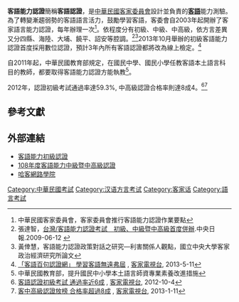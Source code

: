 
'''客語能力認證'''簡稱'''客語認證'''，是[[中華民國客家委員會|中華民國客家委員會]]設計並負責的'''[[臺灣客家語|客語]]'''能力測驗。為了轉變漸趨弱勢的客語語言活力，鼓勵學習客語，客委會自2003年起開辦了客家語言能力認證，每年辦理一次<ref>中華民國客家委員會，客家委員會推行客語能力認證作業要點</ref>。依程度分有初級、中級、中高級，依方言差異又分四縣、海陸、大埔、饒平、詔安等腔調。<ref>張達智，[http://www.cdnews.com.tw/cdnews_site/docDetail.jsp?coluid=121&docid=100799466 台灣/客語能力認證考試　初級、中級暨中高級首度併辦].中央日報.2009-06-12 {{Wayback|url=http://www.cdnews.com.tw/cdnews_site/docDetail.jsp?coluid=121&docid=100799466 |date=20140415024004 }}</ref><ref>黃倖慧，客語能力認證政策對話之研究—利害關係人觀點，國立中央大學客家政治經濟研究所論文</ref>2013年10月舉辦的初級客語能力認證首度採用數位認證，預計3年內所有客語認證都將改為線上檢定。<ref>[http://web.pts.org.tw/hakka/news/detail.php?id=97145 「客語百句認證網」 學習客語無遠弗屆] {{Wayback|url=http://web.pts.org.tw/hakka/news/detail.php?id=97145 |date=20150217095503 }}, [[客家電視台|客家電視台]], 2013-5-11</ref>

自2011年起，中華民國教育部規定，在國民中學、國民小學任教客語本土語言科目的教師，都要取得客語能力認證方能執教<ref>中華民國教育部，提升國民中小學本土語言師資專業素養改進措施</ref>。

2012年，認證初級考試通過率達59.3%, 中高級認證合格率則達8成4。<ref>[http://web.pts.org.tw/hakka/news/detail.php?id=89754 客語認證初級考試 通過率近6成] {{Wayback|url=http://web.pts.org.tw/hakka/news/detail.php?id=89754 |date=20150217100825 }}, [[客家電視台|客家電視台]], 2012-10-4</ref><ref>[http://web.pts.org.tw/hakka/news/detail.php?id=93122 客中高級認證放榜 合格率超過8成] {{Wayback|url=http://web.pts.org.tw/hakka/news/detail.php?id=93122 |date=20150217100532 }}, [[客家電視台|客家電視台]], 2013-1-11</ref>

==參考文獻==
{{reflist|2}}

==外部連結==
* [https://hakka.sce.ntnu.edu.tw/hakka/ 客語能力初級認證] {{Wayback|url=https://hakka.sce.ntnu.edu.tw/hakka/ |date=20211224113305 }}
*[https://hakka.sce.ntnu.edu.tw/hakka_high/ 108年度客語能力中級暨中高級認證]{{Wayback|url=https://hakka.sce.ntnu.edu.tw/hakka_high/ |date=20190720034821 }}
* [http://easytalk.hakka.gov.tw/ 哈客網路學院]{{Wayback|url=http://easytalk.hakka.gov.tw/ |date=20150228025409 }}

[[Category:中華民國考試|Category:中華民國考試]]
[[Category:汉语方言考试|Category:汉语方言考试]]
[[Category:客家话|Category:客家话]]
[[Category:語言考試|Category:語言考試]]